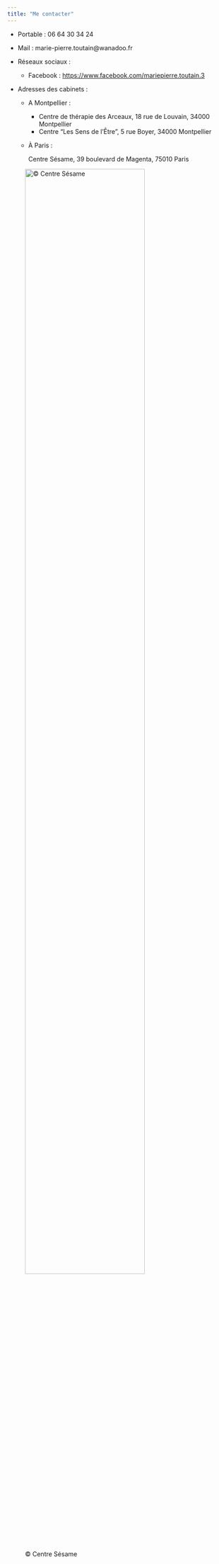 ```yaml
---
title: "Me contacter"
---
```


* Portable : 	06 64 30 34 24

* Mail : marie-pierre.toutain@wanadoo.fr

* Réseaux sociaux :

  - Facebook : [https://www.facebook.com/mariepierre.toutain.3](https://www.facebook.com/mariepierre.toutain.3){target="_blank"}

* Adresses des cabinets : 

  - A Montpellier :

    - Centre de thérapie des Arceaux, 18 rue de Louvain, 34000 Montpellier
    - Centre "Les Sens de l'Être", 5 rue Boyer, 34000 Montpellier

  - À Paris : 

    Centre Sésame, 39 boulevard de Magenta, 75010 Paris
    
![© Centre Sésame](img/Cabinet 4-3.jpg){width=80% fig-alt="Marie-Pierre Toutain psychotérapeute - photo Centre Sésame"}
